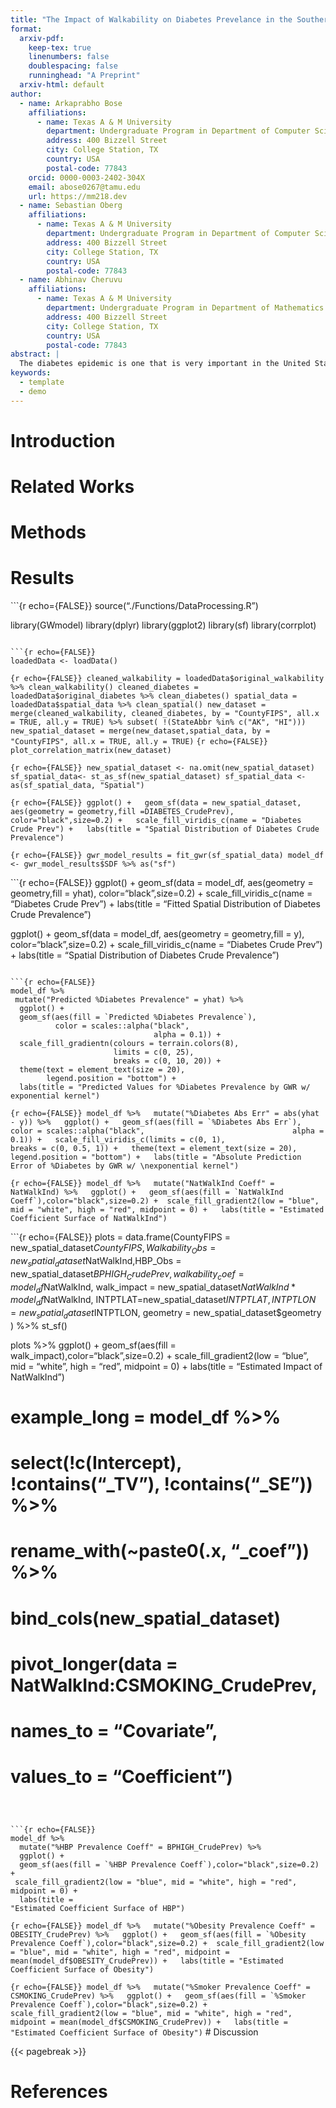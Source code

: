 ```yaml
---
title: "The Impact of Walkability on Diabetes Prevelance in the Southern United States"
format:
  arxiv-pdf:
    keep-tex: true  
    linenumbers: false
    doublespacing: false
    runninghead: "A Preprint"
  arxiv-html: default
author:
  - name: Arkaprabho Bose
    affiliations:
      - name: Texas A & M University
        department: Undergraduate Program in Department of Computer Science
        address: 400 Bizzell Street
        city: College Station, TX
        country: USA
        postal-code: 77843
    orcid: 0000-0003-2402-304X
    email: abose0267@tamu.edu
    url: https://mm218.dev
  - name: Sebastian Oberg
    affiliations:
      - name: Texas A & M University
        department: Undergraduate Program in Department of Computer Science
        address: 400 Bizzell Street
        city: College Station, TX
        country: USA
        postal-code: 77843
  - name: Abhinav Cheruvu
    affiliations:
      - name: Texas A & M University
        department: Undergraduate Program in Department of Mathematics
        address: 400 Bizzell Street
        city: College Station, TX
        country: USA
        postal-code: 77843
abstract: |
  The diabetes epidemic is one that is very important in the United States. It is believed that lifestyle factors      such as walkability can affect the prevalence. Although the general relationship between walkability index and       diabetes prevalence is one that is inverse, in southern regions, a higher walkability index contributes to diabetes   prevalence . In some regions, walkability and diabetes prevalence has a positive correlation. It is               important to understand in which regions, walkability index can be used as a true indicator of diabetes prevalence,   so that moving forward, changes can be made in those regions accord
keywords: 
  - template
  - demo
---
```


# Introduction {#sec-intro}

## 

# Related Works


# Methods


# Results 

```{r echo={FALSE}}
source("./Functions/DataProcessing.R")

library(GWmodel)
library(dplyr)
library(ggplot2)
library(sf)
library(corrplot)
```

```{r echo={FALSE}}
loadedData <- loadData()
```

```{r echo={FALSE}}
cleaned_walkability = loadedData$original_walkability %>% clean_walkability()
cleaned_diabetes = loadedData$original_diabetes %>% clean_diabetes()
spatial_data = loadedData$spatial_data %>% clean_spatial()
new_dataset = merge(cleaned_walkability, cleaned_diabetes, by = "CountyFIPS", all.x = TRUE, all.y = TRUE) %>% subset( !(StateAbbr %in% c("AK", "HI"))) 
new_spatial_dataset = merge(new_dataset,spatial_data, by = "CountyFIPS", all.x = TRUE, all.y = TRUE)
```
```{r echo={FALSE}}
plot_correlation_matrix(new_dataset)
```

```{r echo={FALSE}}
new_spatial_dataset <- na.omit(new_spatial_dataset)
sf_spatial_data<- st_as_sf(new_spatial_dataset)
sf_spatial_data <- as(sf_spatial_data, "Spatial")
```

<!-- ```{r} -->
<!-- rf_pred <- runRandomForest(sf_spatial_data) -->
<!-- ``` -->

```{r echo={FALSE}}
ggplot() +
  geom_sf(data = new_spatial_dataset, aes(geometry = geometry,fill =DIABETES_CrudePrev), color="black",size=0.2) +
  scale_fill_viridis_c(name = "Diabetes Crude Prev") +
  labs(title = "Spatial Distribution of Diabetes Crude Prevalence")
```

```{r echo={FALSE}}
gwr_model_results = fit_gwr(sf_spatial_data)
model_df <- gwr_model_results$SDF %>% as("sf")
```

```{r echo={FALSE}}
  ggplot() +
    geom_sf(data = model_df, aes(geometry = geometry,fill = yhat), color="black",size=0.2) +
    scale_fill_viridis_c(name = "Diabetes Crude Prev") +
    labs(title = "Fitted Spatial Distribution of Diabetes Crude Prevalence")

  ggplot() +
    geom_sf(data = model_df, aes(geometry = geometry,fill = y), color="black",size=0.2) +
    scale_fill_viridis_c(name = "Diabetes Crude Prev") +
    labs(title = "Spatial Distribution of Diabetes Crude Prevalence")
```

```{r echo={FALSE}}
model_df %>%
 mutate("Predicted %Diabetes Prevalence" = yhat) %>%
  ggplot() +
  geom_sf(aes(fill = `Predicted %Diabetes Prevalence`),
          color = scales::alpha("black",
                                alpha = 0.1)) +
  scale_fill_gradientn(colours = terrain.colors(8),
                       limits = c(0, 25),
                       breaks = c(0, 10, 20)) +
  theme(text = element_text(size = 20),
        legend.position = "bottom") +
  labs(title = "Predicted Values for %Diabetes Prevalence by GWR w/ exponential kernel")
```

```{r echo={FALSE}}
model_df %>%
  mutate("%Diabetes Abs Err" = abs(yhat - y)) %>%
  ggplot() +
  geom_sf(aes(fill = `%Diabetes Abs Err`),
          color = scales::alpha("black",
                                alpha = 0.1)) +
  scale_fill_viridis_c(limits = c(0, 1),
                       breaks = c(0, 0.5, 1)) +
  theme(text = element_text(size = 20),
        legend.position = "bottom") +
  labs(title = "Absolute Prediction Error of %Diabetes by GWR w/ \nexponential kernel")
```

```{r echo={FALSE}}
model_df %>%
  mutate("NatWalkInd Coeff" = NatWalkInd) %>%
  ggplot() +
  geom_sf(aes(fill = `NatWalkInd Coeff`),color="black",size=0.2) +
 scale_fill_gradient2(low = "blue", mid = "white", high = "red", midpoint = 0) +
  labs(title =
"Estimated Coefficient Surface of NatWalkInd")
```


```{r echo={FALSE}}
plots = data.frame(CountyFIPS = new_spatial_dataset$CountyFIPS,Walkability_Obs = new_spatial_dataset$NatWalkInd,HBP_Obs = new_spatial_dataset$BPHIGH_CrudePrev,walkability_coef= model_df$NatWalkInd, walk_impact = new_spatial_dataset$NatWalkInd * model_df$NatWalkInd, INTPTLAT=new_spatial_dataset$INTPTLAT, INTPTLON = new_spatial_dataset$INTPTLON, geometry =  new_spatial_dataset$geometry  ) %>%
  st_sf()

plots %>%
  ggplot() +
  geom_sf(aes(fill = walk_impact),color="black",size=0.2) +
 scale_fill_gradient2(low = "blue", mid = "white", high = "red", midpoint = 0) +
  labs(title =
"Estimated Impact of NatWalkInd")

# example_long = model_df %>%
#   select(!c(Intercept), !contains("_TV"), !contains("_SE")) %>%
#   rename_with(~paste0(.x, "_coef")) %>%
#   bind_cols(new_spatial_dataset) 
#   pivot_longer(data = NatWalkInd:CSMOKING_CrudePrev,
#                names_to = "Covariate",
#                values_to = "Coefficient")
```



```{r echo={FALSE}}
model_df %>%
  mutate("%HBP Prevalence Coeff" = BPHIGH_CrudePrev) %>%
  ggplot() +
  geom_sf(aes(fill = `%HBP Prevalence Coeff`),color="black",size=0.2) +
 scale_fill_gradient2(low = "blue", mid = "white", high = "red", midpoint = 0) +
  labs(title =
"Estimated Coefficient Surface of HBP")
```

```{r echo={FALSE}}
model_df %>%
  mutate("%Obesity Prevalence Coeff" = OBESITY_CrudePrev) %>%
  ggplot() +
  geom_sf(aes(fill = `%Obesity Prevalence Coeff`),color="black",size=0.2) +
 scale_fill_gradient2(low = "blue", mid = "white", high = "red", midpoint = mean(model_df$OBESITY_CrudePrev)) +
  labs(title =
"Estimated Coefficient Surface of Obesity")
```

```{r echo={FALSE}}
model_df %>%
  mutate("%Smoker Prevalence Coeff" = CSMOKING_CrudePrev) %>%
  ggplot() +
  geom_sf(aes(fill = `%Smoker Prevalence Coeff`),color="black",size=0.2) +
  scale_fill_gradient2(low = "blue", mid = "white", high = "red", midpoint = mean(model_df$CSMOKING_CrudePrev)) +
  labs(title =
"Estimated Coefficient Surface of Obesity")
```
# Discussion



{{< pagebreak >}}

# References {.unnumbered}

